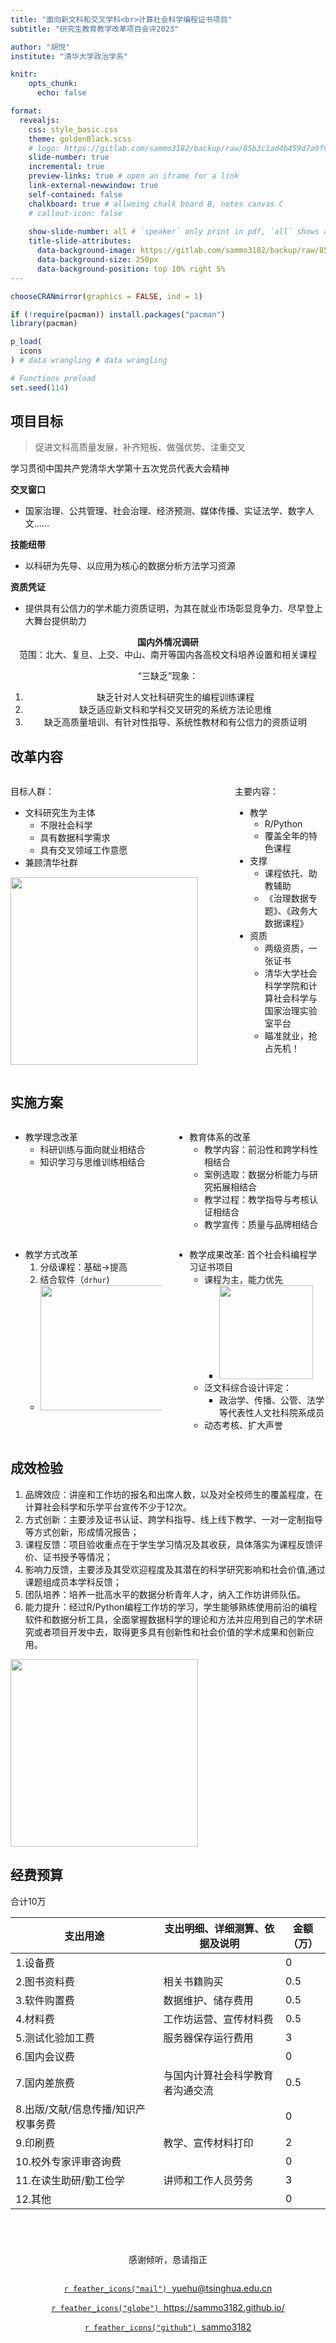 ```yaml
---
title: "面向新文科和交叉学科<br>计算社会科学编程证书项目"
subtitle: "研究生教育教学改革项目会评2023"

author: "胡悦"
institute: "清华大学政治学系" 

knitr: 
    opts_chunk: 
      echo: false

format: 
  revealjs:
    css: style_basic.css
    theme: goldenBlack.scss
    # logo: https://gitlab.com/sammo3182/backup/raw/85b3c1ad4b459d7a9f901f124b936428eda5fcaf/logo_zzxx.png?inline=true
    slide-number: true
    incremental: true
    preview-links: true # open an iframe for a link
    link-external-newwindow: true
    self-contained: false
    chalkboard: true # allwoing chalk board B, notes canvas C
    # callout-icon: false
    
    show-slide-number: all # `speaker` only print in pdf, `all` shows all the time
    title-slide-attributes:
      data-background-image: https://gitlab.com/sammo3182/backup/raw/85b3c1ad4b459d7a9f901f124b936428eda5fcaf/logo_THPS.png?inline=true
      data-background-size: 250px   
      data-background-position: top 10% right 5%
---
```


```r
chooseCRANmirror(graphics = FALSE, ind = 1)

if (!require(pacman)) install.packages("pacman")
library(pacman)

p_load(
  icons
) # data wrangling # data wrangling

# Functions preload
set.seed(114)
```

## 项目目标

> [促进文科高质量发展，补齐短板、做强优势、注重交叉]{.red .large}

:::{.notes}
学习贯彻中国共产党清华大学第十五次党员代表大会精神
:::

:::{.fragment}
**交叉窗口**

- 国家治理、公共管理、社会治理、经济预测、媒体传播、实证法学、数字人文……

**技能纽带**

- 以科研为先导、以应用为核心的数据分析方法学习资源

**资质凭证**

- 提供具有公信力的学术能力资质证明，为其在就业市场彰显竞争力、尽早登上大舞台提供助力
:::

:::{.fragment style="text-align:center; margin-top: 1em"}

**国内外情况调研**    
范围：北大、复旦、上交、中山、南开等国内各高校文科培养设置和相关课程

“三缺乏”现象：

1. 缺乏[针对人文社科研究生]{.red}的编程训练课程
1. 缺乏适应[新文科]{.red}和[学科交叉]{.red}研究的系统方法论思维
1. 缺乏高质量培训、有针对性指导、系统性教材和[有公信力的资质证明]{.red}

:::

## 改革内容


:::: {.columns}

::: {.column .fragment width="70%"}

目标人群：

- 文科研究生为主体
  - [不限]{.red}社会科学
  - 具有数据科学[需求]{.red}
  - 具有交叉领域工作[意愿]{.red}
- 兼顾清华社群

![](images/class.JPG){.fragment fig-align="center" height=300}
  
:::

::: {.column .fragment width="30%"}

主要内容：

- 教学
  - R/Python
  - 覆盖全年的特色课程

- 支撑
  - 课程依托、助教辅助
  - 《治理数据专题》、《政务大数据课程》
- 资质
  - 两级资质，一张证书
  - 清华大学社会科学学院和计算社会科学与国家治理实验室平台
  - [瞄准就业，抢占先机！]{.red}

:::

::::



## 实施方案

:::: {.columns}

::: {.column width="50%"}

- 教学理念改革
    - 科研训练与[面向就业]{.red}相结合
    - 知识学习与思维训练相结合

:::

::: {.column width="50%"}

- 教育体系的改革
    - [教学内容]{.red}：前沿性和跨学科性相结合
    - [案例选取]{.red}：数据分析能力与研究拓展相结合
    - [教学过程]{.red}：教学指导与考核认证相结合
    - [教学宣传]{.red}：质量与品牌相结合

:::

::::

:::: {.columns}

::: {.column width="50%"}

- 教学方式改革
  1. 分级课程：基础&rarr;提高
  1. 结合软件（`drhur`) 
    - ![](images/drhur.png){fig-align="center" height=200}

:::

::: {.column width="50%"}

- 教学成果改革: [首个]{.red}社会科编程学习证书项目
  - 课程为主，能力优先
    - ![](images/badges.png){fig-align="center" height=150}
  - 泛文科综合设计评定：
    - 政治学、传播、公管、法学等代表性人文社科院系成员
  - 动态考核、扩大声誉


:::

::::


## 成效检验

1. [品牌效应]{.red}：讲座和工作坊的[报名和出席人数]{.red}，以及对全校师生的覆盖程度，在计算社会科学和乐学平台[宣传]{.red}不少于12次。
3. [方式创新]{.red}：主要涉及证书认证、跨学科指导、线上线下教学、一对一定制指导等方式创新，形成[情况报告]{.red}；
4. [课程反馈]{.red}：项目验收重点在于学生学习情况及其收获，具体落实为[课程反馈评价、证书授予等情况]{.red}；
5. [影响力反馈]{.red}，主要涉及其受欢迎程度及其潜在的科学研究影响和社会价值,通过[课题组成员本学科反馈]{.red}；
7. [团队培养]{.red}：培养一批高水平的数据分析青年人才，纳入工作坊讲师队伍。
6. [能力提升]{.red}：经过R/Python编程工作坊的学习，学生能够熟练使用前沿的编程软件和数据分析工具，全面掌握数据科学的理论和方法并应用到自己的学术研究或者项目开发中去，取得更多具有创新性和社会价值的学术成果和创新应用。

![](images/yuYouyi.jpeg){.fragment fig-align="center" height=300}

## 经费预算

合计10万

| 支出用途                 | 支出明细、详细测算、依据及说明  | 金额（万） |
|----------------------|------------------|-------|
| 1.设备费                |                  | 0     |
| 2.图书资料费              | 相关书籍购买           | 0.5   |
| 3.软件购置费              | 数据维护、储存费用        | 0.5   |
| 4.材料费                | 工作坊运营、宣传材料费      | 0.5   |
| 5.测试化验加工费            | 服务器保存运行费用        | 3     |
| 6.国内会议费              |                  | 0     |
| 7.国内差旅费              | 与国内计算社会科学教育者沟通交流 | 0.5   |
| 8.出版/文献/信息传播/知识产权事务费 |                  | 0     |
| 9.印刷费                | 教学、宣传材料打印        | 2     |
| 10.校外专家评审咨询费         |                  | 0     |
| 11.在读生助研/勤工俭学        | 讲师和工作人员劳务        | 3     |
| 12.其他                |                  | 0     |


## {background="#43464B"}

:::{style="text-align: center; margin-top: 5em"}  
[感谢倾听，恳请指正]{.Large}

:::{style="margin-top: 2em"}
[`r feather_icons("mail")`&nbsp; yuehu@tsinghua.edu.cn](mailto:yuehu@tsinghua.edu.cn) 

[`r feather_icons("globe")`&nbsp; https://sammo3182.github.io/](https://sammo3182.github.io/)

[`r feather_icons("github")`&nbsp; sammo3182](https://github.com/sammo3182)
:::
:::

